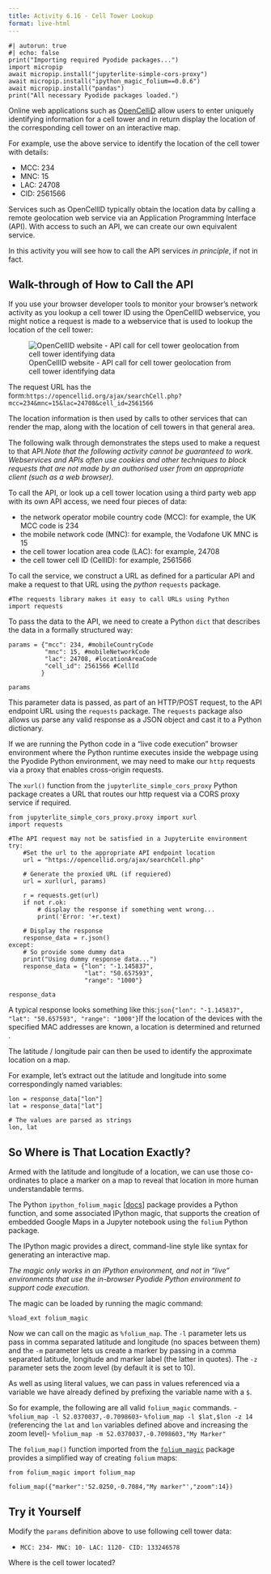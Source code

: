 ```yaml
---
title: Activity 6.16 - Cell Tower Lookup
format: live-html
---
```


```pyodide
#| autorun: true
#| echo: false
print("Importing required Pyodide packages...")
import micropip
await micropip.install("jupyterlite-simple-cors-proxy")
await micropip.install("ipython_magic_folium==0.0.6")
await micropip.install("pandas")
print("All necessary Pyodide packages loaded.")
```

Online web applications such as [OpenCelliD](https://www.opencellid.org/) allow users to enter uniquely identifying information for a cell tower and in return display the location of the corresponding cell tower on an interactive map.

For example, use the above service to identify the location of the cell tower with details:

- MCC: 234
- MNC: 15
- LAC: 24708
- CID: 2561566

Services such as OpenCellID typically obtain the location data by calling a remote geolocation web service via an Application Programming Interface (API). With access to such an API, we can create our own equivalent service.

In this activity you will see how to call the API services *in principle*, if not in fact.

## Walk-through of How to Call the API

If you use your browser developer tools to monitor your browser's network activity as you lookup a cell tower ID using the OpenCellID webservice, you might notice a request is made to a webservice that is used to lookup the location of the cell tower:

![OpenCellID website - API call for cell tower geolocation from cell tower identifying data](./images/OpenCelliD_api_call.png)

The request URL has the form:`https://opencellid.org/ajax/searchCell.php?mcc=234&mnc=15&lac=24708&cell_id=2561566`

The location information is then used by calls to other services that can render the map, along with the location of cell towers in that general area.

The following walk through demonstrates the steps used to make a request to that API.*Note that the following activity cannot be guaranteed to work. Webservices and APIs often use cookies and other techniques to block requests that are not made by an authorised user from an appropriate client (such as a web browser).*

To call the API, or look up a cell tower location using a third party web app with its own API access, we need four pieces of data:

- the network operator mobile country code (MCC): for example, the UK MCC code is 234
- the mobile network code (MNC): for example, the Vodafone UK MNC is 15
- the cell tower location area code (LAC): for example, 24708
- the cell tower cell ID (CellID): for example, 2561566

To call the service, we construct a URL as defined for a particular API and make a request to that URL using the *python* `requests` package.

```pyodide
#The requests library makes it easy to call URLs using Python
import requests
```

To pass the data to the API, we need to create a Python `dict` that describes the data in a formally structured way:

```pyodide
params = {"mcc": 234, #mobileCountryCode
          "mnc": 15, #mobileNetworkCode
          "lac": 24708, #locationAreaCode
          "cell_id": 2561566 #CellId
         }

params
```

This parameter data is passed, as part of an HTTP/POST request, to the API endpoint URL using the `requests` package. The `requests` package also allows us parse any valid response as a JSON object and cast it to a Python dictionary.

::: {.callout-note collapse="true" title="Making requests in 'live' browser environments"}
If we are running the Python code in a "live code execution" browser environment where the Python runtime executes inside the webpage using the Pyodide Python environment, we may need to make our `http` requests via a proxy that enables cross-origin requests.

The `xurl()` function from the `jupyterlite_simple_cors_proxy` Python package creates a URL that routes our http request via a CORS proxy service if required.
:::

```pyodide
from jupyterlite_simple_cors_proxy.proxy import xurl
import requests

#The API request may not be satisfied in a JupyterLite environment
try:
    #Set the url to the appropriate API endpoint location
    url = "https://opencellid.org/ajax/searchCell.php"
    
    # Generate the proxied URL (if requiered)
    url = xurl(url, params)

    r = requests.get(url)
    if not r.ok:
        # display the response if something went wrong...
        print('Error: '+r.text)
        
    # Display the response
    response_data = r.json()
except:
    # So provide some dummy data
    print("Using dummy response data...")
    response_data = {"lon": "-1.145837",
                     "lat": "50.657593",
                     "range": "1000"}
    
response_data
```

A typical response looks something like this:```json{"lon": "-1.145837", "lat": "50.657593", "range": "1000"}```If the location of the devices with the specified MAC addresses are known, a location is determined and returned .

The latitude / longitude pair can then be used to identify the approximate location on a map.

For example, let's extract out the latitude and longitude into some correspondingly named variables:

```pyodide
lon = response_data["lon"]
lat = response_data["lat"]

# The values are parsed as strings
lon, lat
```

## So Where is That Location Exactly?

Armed with the latitude and longitude of a location, we can use those co-ordinates to place a marker on a map to reveal that location in more human understandable terms.

The Python `ipython_folium_magic` [[docs](https://github.com/psychemedia/ipython_magic_folium)] package provides a Python function, and some associated IPython magic, that supports the creation of embedded Google Maps in a Jupyter notebook using the `folium` Python package.

::: {.callout-tip collapse="true" title="Using the IPython magic"}
The IPython magic provides a direct, command-line style like syntax for generating an interactive map.

*The magic only works in an IPython environment, and not in "live" environments that use the in-browser Pyodide Python environment to support code execution.*

The magic can be loaded by running the magic command:

`%load_ext folium_magic`

Now we can call on the magic as `%folium_map`. The `-l` parameter lets us pass in comma separated latitude and longitude (no spaces between them) and the `-m` parameter lets us create a marker by passing in a comma separated latitude, longitude and marker label (the latter in quotes). The `-z` parameter sets the zoom level (by default it is set to 10).

As well as using literal values, we can pass in values referenced via a variable we have already defined by prefixing the variable name with a `$`.

So for example, the following are all valid `folium_magic` commands. - `%folium_map -l 52.0370037,-0.7098603`- `%folium_map -l $lat,$lon -z 14` (referencing the `lat` and `lon` variables defined above and increasing the zoom level)- `%folium_map -m 52.0370037,-0.7098603,"My Marker"`

:::

The `folium_map()` function imported from the [`folium_magic`](https://github.com/psychemedia/ipython_magic_folium) package provides a simplified way of creating `folium` maps:

```pyodide
from folium_magic import folium_map

folium_map({"marker":'52.0250,-0.7084,"My marker"',"zoom":14})
```

## Try it Yourself

Modify the `params` definition above to use following cell tower data:

- `MCC: 234- MNC: 10- LAC: 1120- CID: 133246578`

Where is the cell tower located?

